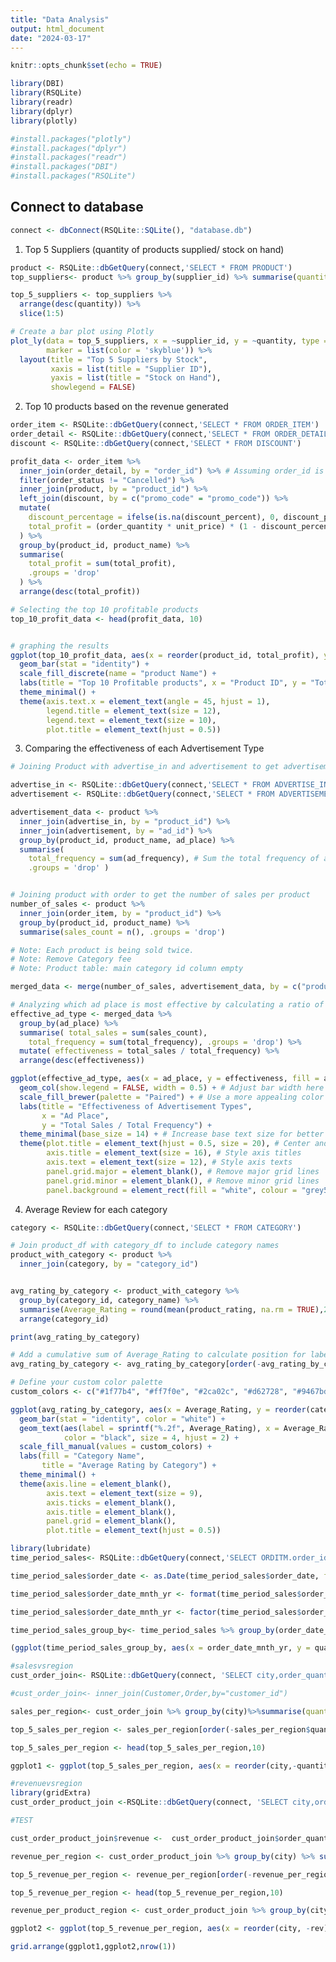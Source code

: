 ```yaml
---
title: "Data Analysis"
output: html_document
date: "2024-03-17"
---
```


```r
knitr::opts_chunk$set(echo = TRUE)
```

```r
library(DBI)
library(RSQLite)
library(readr)
library(dplyr)
library(plotly)

#install.packages("plotly")
#install.packages("dplyr")
#install.packages("readr")
#install.packages("DBI")
#install.packages("RSQLite")
```

## Connect to database

```r
connect <- dbConnect(RSQLite::SQLite(), "database.db")
```

1.  Top 5 Suppliers (quantity of products supplied/ stock on hand)

```r
product <- RSQLite::dbGetQuery(connect,'SELECT * FROM PRODUCT')
top_suppliers<- product %>% group_by(supplier_id) %>% summarise(quantity=sum(stock_on_hand))

```

```r
top_5_suppliers <- top_suppliers %>% 
  arrange(desc(quantity)) %>% 
  slice(1:5)

# Create a bar plot using Plotly
plot_ly(data = top_5_suppliers, x = ~supplier_id, y = ~quantity, type = 'bar', 
        marker = list(color = 'skyblue')) %>%
  layout(title = "Top 5 Suppliers by Stock",
         xaxis = list(title = "Supplier ID"),
         yaxis = list(title = "Stock on Hand"),
         showlegend = FALSE)
```

2.  Top 10 products based on the revenue generated

```r
order_item <- RSQLite::dbGetQuery(connect,'SELECT * FROM ORDER_ITEM')
order_detail <- RSQLite::dbGetQuery(connect,'SELECT * FROM ORDER_DETAIL')
discount <- RSQLite::dbGetQuery(connect,'SELECT * FROM DISCOUNT')

profit_data <- order_item %>%
  inner_join(order_detail, by = "order_id") %>% # Assuming order_id is the common key
  filter(order_status != "Cancelled") %>%
  inner_join(product, by = "product_id") %>%
  left_join(discount, by = c("promo_code" = "promo_code")) %>%
  mutate(
    discount_percentage = ifelse(is.na(discount_percent), 0, discount_percent), 
    total_profit = (order_quantity * unit_price) * (1 - discount_percentage / 100)
  ) %>%
  group_by(product_id, product_name) %>%
  summarise(
    total_profit = sum(total_profit), 
    .groups = 'drop'
  ) %>%
  arrange(desc(total_profit))

```

```r

# Selecting the top 10 profitable products
top_10_profit_data <- head(profit_data, 10)


# graphing the results
ggplot(top_10_profit_data, aes(x = reorder(product_id, total_profit), y = total_profit, fill = product_name)) +
  geom_bar(stat = "identity") +
  scale_fill_discrete(name = "product Name") + 
  labs(title = "Top 10 Profitable products", x = "Product ID", y = "Total Profit") +
  theme_minimal() +
  theme(axis.text.x = element_text(angle = 45, hjust = 1),
        legend.title = element_text(size = 12), 
        legend.text = element_text(size = 10), 
        plot.title = element_text(hjust = 0.5)) 

```

3.  Comparing the effectiveness of each Advertisement Type

```r
# Joining Product with advertise_in and advertisement to get advertisement details

advertise_in <- RSQLite::dbGetQuery(connect,'SELECT * FROM ADVERTISE_IN')
advertisement <- RSQLite::dbGetQuery(connect,'SELECT * FROM ADVERTISEMENT')

advertisement_data <- product %>%
  inner_join(advertise_in, by = "product_id") %>%
  inner_join(advertisement, by = "ad_id") %>%
  group_by(product_id, product_name, ad_place) %>%
  summarise(
    total_frequency = sum(ad_frequency), # Sum the total frequency of ads for each ad place
    .groups = 'drop' )


# Joining product with order to get the number of sales per product
number_of_sales <- product %>%
  inner_join(order_item, by = "product_id") %>%
  group_by(product_id, product_name) %>%
  summarise(sales_count = n(), .groups = 'drop')

# Note: Each product is being sold twice.
# Note: Remove Category fee 
# Note: Product table: main category id column empty

merged_data <- merge(number_of_sales, advertisement_data, by = c("product_id", "product_name"))

```

```r
# Analyzing which ad place is most effective by calculating a ratio of total sales to total ad frequency
effective_ad_type <- merged_data %>%
  group_by(ad_place) %>%
  summarise( total_sales = sum(sales_count), 
    total_frequency = sum(total_frequency), .groups = 'drop') %>%
  mutate( effectiveness = total_sales / total_frequency) %>%
  arrange(desc(effectiveness))

```


```r

ggplot(effective_ad_type, aes(x = ad_place, y = effectiveness, fill = ad_place)) +
  geom_col(show.legend = FALSE, width = 0.5) + # Adjust bar width here
  scale_fill_brewer(palette = "Paired") + # Use a more appealing color palette
  labs(title = "Effectiveness of Advertisement Types", 
       x = "Ad Place", 
       y = "Total Sales / Total Frequency") +
  theme_minimal(base_size = 14) + # Increase base text size for better readability
  theme(plot.title = element_text(hjust = 0.5, size = 20), # Center and style title
        axis.title = element_text(size = 16), # Style axis titles
        axis.text = element_text(size = 12), # Style axis texts
        panel.grid.major = element_blank(), # Remove major grid lines
        panel.grid.minor = element_blank(), # Remove minor grid lines
        panel.background = element_rect(fill = "white", colour = "grey50")) # Style panel background

```

4.  Average Review for each category

```r
category <- RSQLite::dbGetQuery(connect,'SELECT * FROM CATEGORY')

# Join product_df with category_df to include category names
product_with_category <- product %>%
  inner_join(category, by = "category_id")


avg_rating_by_category <- product_with_category %>%
  group_by(category_id, category_name) %>%
  summarise(Average_Rating = round(mean(product_rating, na.rm = TRUE),2), .groups = 'drop') %>%
  arrange(category_id)

print(avg_rating_by_category)

```

```r

# Add a cumulative sum of Average_Rating to calculate position for labels
avg_rating_by_category <- avg_rating_by_category[order(-avg_rating_by_category$Average_Rating), ]

# Define your custom color palette
custom_colors <- c("#1f77b4", "#ff7f0e", "#2ca02c", "#d62728", "#9467bd", "#8c564b")

ggplot(avg_rating_by_category, aes(x = Average_Rating, y = reorder(category_name, Average_Rating), fill = category_name)) +
  geom_bar(stat = "identity", color = "white") +
  geom_text(aes(label = sprintf("%.2f", Average_Rating), x = Average_Rating, y = category_name), 
            color = "black", size = 4, hjust = 2) +
  scale_fill_manual(values = custom_colors) +
  labs(fill = "Category Name",
       title = "Average Rating by Category") +
  theme_minimal() +
  theme(axis.line = element_blank(),
        axis.text = element_text(size = 9),
        axis.ticks = element_blank(),
        axis.title = element_blank(),
        panel.grid = element_blank(),
        plot.title = element_text(hjust = 0.5))

```

```r
library(lubridate)
time_period_sales<- RSQLite::dbGetQuery(connect,'SELECT ORDITM.order_id, order_quantity,order_date FROM ORDER_DETAIL ORDDET INNER JOIN ORDER_ITEM ORDITM ON ORDITM.order_id = ORDDET.order_id')

time_period_sales$order_date <- as.Date(time_period_sales$order_date, format="%d/%m/%Y")

time_period_sales$order_date_mnth_yr <- format(time_period_sales$order_date,'%Y/%m')

time_period_sales$order_date_mnth_yr <- factor(time_period_sales$order_date_mnth_yr, levels=c('2022/06','2022/07','2022/08','2022/09','2022/10','2022/11','2022/12','2023/01','2023/02','2023/03','2023/04','2023/05','2023/06','2023/07','2023/08','2023/09','2023/10','2023/11','2023/12'))

time_period_sales_group_by<- time_period_sales %>% group_by(order_date_mnth_yr)%>%summarise(quantity=sum(order_quantity))

(ggplot(time_period_sales_group_by, aes(x = order_date_mnth_yr, y = quantity,group=1)) +  geom_point()+geom_line()+xlab('Time Period(year/mpnth)')+ylab('Quantity Sold'))
```

```r
#salesvsregion
cust_order_join<- RSQLite::dbGetQuery(connect, 'SELECT city,order_quantity FROM ADDRESS ADR INNER JOIN ORDER_DETAIL ORDDET ON ADR.customer_id = ORDDET.customer_id INNER JOIN ORDER_ITEM ORDITM ON ORDDET.order_id = ORDITM.order_id')

#cust_order_join<- inner_join(Customer,Order,by="customer_id")

sales_per_region<- cust_order_join %>% group_by(city)%>%summarise(quantity=sum(order_quantity))

top_5_sales_per_region <- sales_per_region[order(-sales_per_region$quantity),]

top_5_sales_per_region <- head(top_5_sales_per_region,10)

ggplot1 <- ggplot(top_5_sales_per_region, aes(x = reorder(city,-quantity), y = quantity,fill=quantity)) +  geom_bar(stat='identity')+scale_fill_gradient(low = "lightblue", high = "darkblue")+ xlab('Top 10 cities where sales is maximum')+ylab('Quantity Sold')
```

```r
#revenuevsregion
library(gridExtra)
cust_order_product_join <-RSQLite::dbGetQuery(connect, 'SELECT city,order_quantity,unit_price FROM ADDRESS ADR INNER JOIN ORDER_DETAIL ORDDET ON ADR.customer_id = ORDDET.customer_id INNER JOIN ORDER_ITEM ORDITM ON ORDDET.order_id = ORDITM.order_id INNER JOIN PRODUCT PRD ON PRD.product_id = ORDITM.product_id')

#TEST

cust_order_product_join$revenue <-  cust_order_product_join$order_quantity*cust_order_product_join$unit_price

revenue_per_region <- cust_order_product_join %>% group_by(city) %>% summarise(rev= sum(revenue))

top_5_revenue_per_region <- revenue_per_region[order(-revenue_per_region$rev),]

top_5_revenue_per_region <- head(top_5_revenue_per_region,10)

revenue_per_product_region <- cust_order_product_join %>% group_by(city) %>% summarise(rev= sum(revenue))

ggplot2 <- ggplot(top_5_revenue_per_region, aes(x = reorder(city, -rev), y = rev,fill=rev)) +  geom_bar(stat='identity')+scale_fill_gradient(low = "lightblue", high = "darkblue")+xlab('Top 10 cities with the maximum revenue')+ylab('Revenue')

grid.arrange(ggplot1,ggplot2,nrow(1))
```
